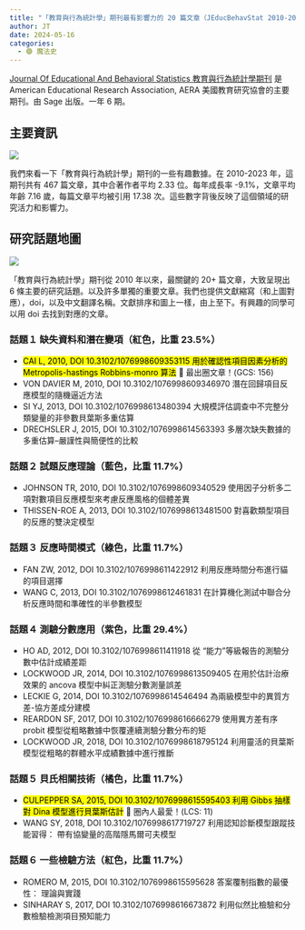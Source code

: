 ```yaml
---
title: "「教育與行為統計學」期刊最有影響力的 20 篇文章（JEducBehavStat 2010-2023）"
author: JT
date: 2024-05-16
categories: 
  - 🟣 魔法史
---
```


[Journal Of Educational And Behavioral Statistics 教育與行為統計學期刊](https://journals.sagepub.com/home/JEB) 是 American Educational Research Association, AERA 美國教育研究協會的主要期刊。由 Sage 出版。一年 6 期。

## 主要資訊

![](images/clipboard-3602238245.png)

我們來看一下「教育與行為統計學」期刊的一些有趣數據。在 2010-2023 年，這期刊共有 467 篇文章，其中合著作者平均 2.33 位。每年成長率 -9.1%，文章平均年齡 7.16 歲，每篇文章平均被引用 17.38 次。這些數字背後反映了這個領域的研究活力和影響力。

## 研究話題地圖

![](images/clipboard-659545110.png)

「教育與行為統計學」期刊從 2010 年以來，最關鍵的 20+ 篇文章，大致呈現出 6 條主要的研究話題。以及許多單獨的重要文章。我們也提供文獻縮寫（和上圖對應），doi，以及中文翻譯名稱。文獻排序和圖上一樣，由上至下。有興趣的同學可以用 doi 去找到對應的文章。

### 話題１ 缺失資料和潛在變項（紅色，比重 23.5%）

- <mark>CAI L, 2010, DOI 10.3102/1076998609353115 用於確認性項目因素分析的 Metropolis-hastings Robbins-monro 算法</mark> 🌟 最出圈文章！(GCS: 156)
- VON DAVIER M, 2010, DOI 10.3102/1076998609346970 潛在回歸項目反應模型的隨機逼近方法
- SI YJ, 2013, DOI 10.3102/1076998613480394 大規模評估調查中不完整分類變量的非參數貝葉斯多重估算
- DRECHSLER J, 2015, DOI 10.3102/1076998614563393 多層次缺失數據的多重估算--嚴謹性與簡便性的比較

### 話題２ 試題反應理論（藍色，比重 11.7%）

- JOHNSON TR, 2010, DOI 10.3102/1076998609340529 使用因子分析多二項對數項目反應模型來考慮反應風格的個體差異
- THISSEN-ROE A, 2013, DOI 10.3102/1076998613481500 對喜歡類型項目的反應的雙決定模型

### 話題３ 反應時間模式（綠色，比重 11.7%）

- FAN ZW, 2012, DOI 10.3102/1076998611422912 利用反應時間分布進行貓的項目選擇
- WANG C, 2013, DOI 10.3102/1076998612461831 在計算機化測試中聯合分析反應時間和準確性的半參數模型

### 話題４ 測驗分數應用（紫色，比重 29.4%）

- HO AD, 2012, DOI 10.3102/1076998611411918 從 "能力 "等級報告的測驗分數中估計成績差距
- LOCKWOOD JR, 2014, DOI 10.3102/1076998613509405 在用於估計治療效果的 ancova 模型中糾正測驗分數測量誤差
- LECKIE G, 2014, DOI 10.3102/1076998614546494 為兩級模型中的異質方差-協方差成分建模
- REARDON SF, 2017, DOI 10.3102/1076998616666279 使用異方差有序 probit 模型從粗略數據中恢覆連續測驗分數分布的矩
- LOCKWOOD JR, 2018, DOI 10.3102/1076998618795124 利用靈活的貝葉斯模型從粗略的群體水平成績數據中進行推斷

### 話題５ 貝氏相關技術（橘色，比重 11.7%）

- <mark>CULPEPPER SA, 2015, DOI 10.3102/1076998615595403 利用 Gibbs 抽樣對 Dina 模型進行貝葉斯估計</mark> 🌟 圈內人最愛！(LCS: 11)
- WANG SY, 2018, DOI 10.3102/1076998617719727 利用認知診斷模型跟蹤技能習得： 帶有協變量的高階隱馬爾可夫模型

### 話題６ 一些檢驗方法（紅色，比重 11.7%）

- ROMERO M, 2015, DOI 10.3102/1076998615595628 答案覆制指數的最優性： 理論與實踐
- SINHARAY S, 2017, DOI 10.3102/1076998616673872 利用似然比檢驗和分數檢驗檢測項目預知能力

